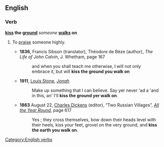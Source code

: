 ==English==

===Verb===
'''[[kiss]] the [[ground]]''' ''someone'' '''[[walk]]s on'''

# {{context|figuratively|lang=en}} To [[praise]] someone highly.
#* '''1836''', Francis Sibson (translator), Théodore de Bèze (author), ''The Life of John Calvin'', J. Whetham, page 167
#*: and when you shall teach me otherwise, I will not only embrace it, but will '''kiss the ground you walk on'''
#* '''1911''', [[w:Louis Stone|Louis Stone]], ''[[wikisource:Jonah|Jonah]]''
#*: Make up something that I can believe. Say yer never 'ad a 'and in this, an' I'll '''kiss the ground yer walk on'''.
#* '''1863''' August 22, [[w:Charles Dickens|Charles Dickens]] (editor), “Two Russian Villages”, ''[[w:All the Year Round|All the Year Round]]'', page 617
#*: Yes ; they cross themselves, bow down their heads level with their heels, kiss your feet, grovel on the very ground, and '''kiss the earth you walk on'''.

[[Category:English verbs]]